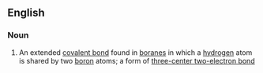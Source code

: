==English==

===Noun===
{{wikipedia}}
{{en-noun|sg=[[banana]] [[bond]]}}

# {{context|informal|inorganic chemistry}} An extended [[covalent bond]] found in [[borane]]s in which a [[hydrogen]] atom is shared by two [[boron]] atoms; a form of  [[three-center two-electron bond]]